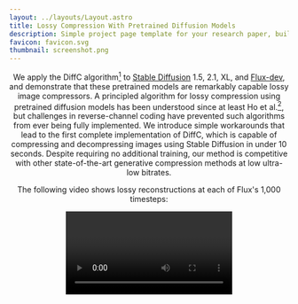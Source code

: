 ```yaml
---
layout: ../layouts/Layout.astro
title: Lossy Compression With Pretrained Diffusion Models
description: Simple project page template for your research paper, built with Astro and Tailwind CSS
favicon: favicon.svg
thumbnail: screenshot.png
---
```









<Header
  title={frontmatter.title}
  authors={[
    {
      name: "Jeremy Vonderfecht",
      institution: "Portland State University",
    },
    {
      name: "Feng Liu",
      institution: "Portland State University",
    },
  ]}
  conference="ICLR 2024 I Hope"
  links={[
    {
      name: "Paper",
      url: "",
      icon: "fa-solid:file-pdf",
    },
    {
      name: "Code",
      url: "https://github.com/JeremyIV/diffc",
      icon: "mdi:github",
    },
    {
      name: "arXiv",
      url: "",
      icon: "academicons:arxiv",
    },
  ]}
  />

We apply the DiffC algorithm[^1] to [Stable Diffusion](https://huggingface.co/stabilityai/stable-diffusion-2-1) 1.5, 2.1, XL, and [Flux-dev](https://huggingface.co/black-forest-labs/FLUX.1-dev), and demonstrate that these pretrained models are remarkably capable lossy image compressors. A principled algorithm for lossy compression using pretrained diffusion models has been understood since at least Ho et al.[^2], but challenges in reverse-channel coding have prevented such algorithms from ever being fully implemented. We introduce simple workarounds that lead to the first complete implementation of DiffC, which is capable of compressing and decompressing images using Stable Diffusion in under 10 seconds. Despite requiring no additional training, our method is competitive with other state-of-the-art generative compression methods at low ultra-low bitrates.

<ImageComparisonWidget client:load data={demoData} />

The following video shows lossy reconstructions at each of Flux's 1,000 timesteps:

<Video source={dogs} />

## Citation

```bibtex
@misc{Vonderfecht2024lossy,
  author = "{Jeremy Vonderfecht, Feng Liu}",
  title = "Lossy Compression With Pretrained Diffusion Models",
  year = "2024",
}
```

[^1]: Theis, L., Salimans, T., Hoffman, M. D., & Mentzer, F. (2022). [Lossy compression with gaussian diffusion](https://arxiv.org/abs/2206.08889). arXiv preprint arXiv:2206.08889.

[^2]: Ho, J., Jain, A., & Abbeel, P. (2020). [Denoising diffusion probabilistic models](https://arxiv.org/abs/2006.11239). Advances in Neural Information Processing Systems, 33, 6840-6851.